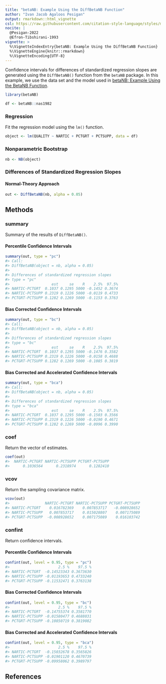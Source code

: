 ```yaml
---
title: "betaNB: Example Using the DiffBetaNB Function"
author: "Ivan Jacob Agaloos Pesigan"
output: rmarkdown::html_vignette
csl: https://raw.githubusercontent.com/citation-style-language/styles/master/apa.csl
nocite: |
  @Pesigan-2022
  @Efron-Tibshirani-1993
vignette: >
  %\VignetteIndexEntry{betaNB: Example Using the DiffBetaNB Function}
  %\VignetteEngine{knitr::rmarkdown}
  %\VignetteEncoding{UTF-8}
---
```




Confidence intervals for
differences of standardized regression slopes
are generated using
the `DiffBetaNB()` function from the `betaNB` package.
In this example,
we use the data set and the model used in
[betaNB: Example Using the BetaNB Function](example-beta-nb.html).


``` r
library(betaNB)
```




``` r
df <- betaNB::nas1982
```

### Regression

Fit the regression model using the `lm()` function.


``` r
object <- lm(QUALITY ~ NARTIC + PCTGRT + PCTSUPP, data = df)
```

### Nonparametric Bootstrap


``` r
nb <- NB(object)
```

### Differences of Standardized Regression Slopes

#### Normal-Theory Approach


``` r
out <- DiffBetaNB(nb, alpha = 0.05)
```

## Methods

### summary

Summary of the results of `DiffBetaNB()`.

#### Percentile Confidence Intervals


``` r
summary(out, type = "pc")
#> Call:
#> DiffBetaNB(object = nb, alpha = 0.05)
#> 
#> Differences of standardized regression slopes
#> type = "pc"
#>                   est     se    R    2.5%  97.5%
#> NARTIC-PCTGRT  0.1037 0.1295 5000 -0.1452 0.3674
#> NARTIC-PCTSUPP 0.2319 0.1226 5000 -0.0119 0.4733
#> PCTGRT-PCTSUPP 0.1282 0.1269 5000 -0.1153 0.3763
```

#### Bias Corrected Confidence Intervals


``` r
summary(out, type = "bc")
#> Call:
#> DiffBetaNB(object = nb, alpha = 0.05)
#> 
#> Differences of standardized regression slopes
#> type = "bc"
#>                   est     se    R    2.5%  97.5%
#> NARTIC-PCTGRT  0.1037 0.1295 5000 -0.1476 0.3582
#> NARTIC-PCTSUPP 0.2319 0.1226 5000 -0.0158 0.4688
#> PCTGRT-PCTSUPP 0.1282 0.1269 5000 -0.1085 0.3819
```

#### Bias Corrected and Accelerated Confidence Intervals


``` r
summary(out, type = "bca")
#> Call:
#> DiffBetaNB(object = nb, alpha = 0.05)
#> 
#> Differences of standardized regression slopes
#> type = "bca"
#>                   est     se    R    2.5%  97.5%
#> NARTIC-PCTGRT  0.1037 0.1295 5000 -0.1503 0.3566
#> NARTIC-PCTSUPP 0.2319 0.1226 5000 -0.0190 0.4671
#> PCTGRT-PCTSUPP 0.1282 0.1269 5000 -0.0996 0.3990
```

### coef

Return the vector of estimates.


``` r
coef(out)
#>  NARTIC-PCTGRT NARTIC-PCTSUPP PCTGRT-PCTSUPP 
#>      0.1036564      0.2318974      0.1282410
```

### vcov

Return the sampling covariance matrix.


``` r
vcov(out)
#>                NARTIC-PCTGRT NARTIC-PCTSUPP PCTGRT-PCTSUPP
#> NARTIC-PCTGRT    0.016782369    0.007853717   -0.008928652
#> NARTIC-PCTSUPP   0.007853717    0.015028807    0.007175089
#> PCTGRT-PCTSUPP  -0.008928652    0.007175089    0.016103742
```

### confint

Return confidence intervals.

#### Percentile Confidence Intervals


``` r
confint(out, level = 0.95, type = "pc")
#>                      2.5 %    97.5 %
#> NARTIC-PCTGRT  -0.14523343 0.3673630
#> NARTIC-PCTSUPP -0.01193653 0.4733240
#> PCTGRT-PCTSUPP -0.11532471 0.3763138
```

#### Bias Corrected Confidence Intervals


``` r
confint(out, level = 0.95, type = "bc")
#>                      2.5 %    97.5 %
#> NARTIC-PCTGRT  -0.14755374 0.3581770
#> NARTIC-PCTSUPP -0.01580477 0.4688031
#> PCTGRT-PCTSUPP -0.10850719 0.3819082
```

#### Bias Corrected and Accelerated Confidence Intervals


``` r
confint(out, level = 0.95, type = "bca")
#>                      2.5 %    97.5 %
#> NARTIC-PCTGRT  -0.15032678 0.3565826
#> NARTIC-PCTSUPP -0.01901120 0.4670739
#> PCTGRT-PCTSUPP -0.09958062 0.3989797
```

## References
